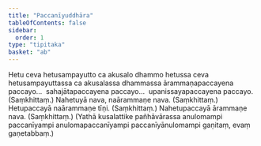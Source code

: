 ```yaml
---
title: "Paccanīyuddhāra"
tableOfContents: false
sidebar:
  order: 1
type: "tipitaka"
basket: "ab"
---
```



<DynamicBreadcrumb />

<Division number="84">

<Paragraph number="1430">
Hetu ceva hetusampayutto ca akusalo dhammo hetussa ceva hetusampayuttassa ca akusalassa dhammassa ārammaṇapaccayena paccayo…  sahajātapaccayena paccayo…  upanissayapaccayena paccayo. (Saṃkhittaṃ.)
</Paragraph>

</Division>
<Division number="85">

<Paragraph number="1431">
Nahetuyā nava, naārammaṇe nava. (Saṃkhittaṃ.)
</Paragraph>

<Paragraph number="1432">
Hetupaccayā naārammaṇe tīṇi. (Saṃkhittaṃ.)
</Paragraph>

<Paragraph number="1433">
Nahetupaccayā ārammaṇe nava. (Saṃkhittaṃ.)
</Paragraph>

<Paragraph number="1434">
(Yathā kusalattike pañhāvārassa anulomampi paccanīyampi anulomapaccanīyampi paccanīyānulomampi gaṇitaṃ, evaṃ gaṇetabbaṃ.)
</Paragraph>
</Division>